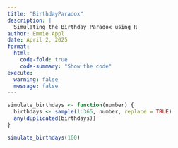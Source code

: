 ```yaml
---
title: "BirthdayParadox"
description: |
  Simulating the Birthday Paradox using R
author: Emmie Appl
date: April 2, 2025
format:
  html:
    code-fold: true
    code-summary: "Show the code"
execute:
  warning: false
  message: false
---
```


```r
simulate_birthdays <- function(number) {
  birthdays <- sample(1:365, number, replace = TRUE)
  any(duplicated(birthdays))
}

simulate_birthdays(100)
```
